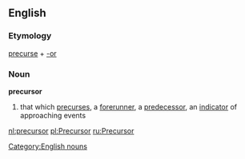 ==English==
=== Etymology ===
[[precurse]] + [[-or]]
=== Noun ===
[[Category:English nouns]]
'''precursor'''
# that which [[precurses]], a [[forerunner]], a [[predecessor]], an [[indicator]] of approaching events

[[nl:precursor]]
[[pl:Precursor]]
[[ru:Precursor]]
